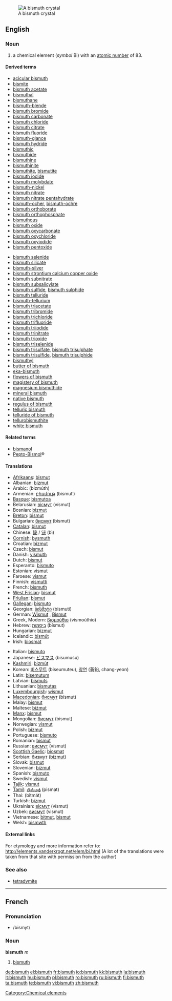 [[Image:Bismuth_crystal_macro.jpg|thumb|right|A bismuth crystal]]
==English==
{{elements|Bi|lead|Pb|polonium|Po}}

===Noun===
{{en-noun|-}}
{{wikipedia}}

# a chemical element (''symbol'' Bi) with an [[atomic number]] of 83.

====Derived terms====
{{top2}}
* [[acicular bismuth]]
* [[bismite]]
* [[bismuth acetate]]
* [[bismuthal]]
* [[bismuthane]]
* [[bismuth-blende]]
* [[bismuth bromide]]
* [[bismuth carbonate]]
* [[bismuth chloride]]
* [[bismuth citrate]]
* [[bismuth fluoride]]
* [[bismuth-glance]]
* [[bismuth hydride]]
* [[bismuthic]]
* [[bismuthide]]
* [[bismuthine]]
* [[bismuthinite]]
* [[bismuthite]], [[bismutite]]
* [[bismuth iodide]]
* [[bismuth molybdate]]
* [[bismuth-nickel]]
* [[bismuth nitrate]]
* [[bismuth nitrate pentahydrate]]
* [[bismuth-ocher]], [[bismuth-ochre]]
* [[bismuth orthoborate]]
* [[bismuth orthophosphate]]
* [[bismuthous]]
* [[bismuth oxide]]
* [[bismuth oxycarbonate]]
* [[bismuth oxychloride]]
* [[bismuth oxyiodide]]
* [[bismuth pentoxide]]
{{mid2}}
* [[bismuth selenide]]
* [[bismuth silicate]]
* [[bismuth-silver]]
* [[bismuth strontium calcium copper oxide]]
* [[bismuth subnitrate]]
* [[bismuth subsalicylate]]
* [[bismuth sulfide]], [[bismuth sulphide]]
* [[bismuth telluride]]
* [[bismuth-tellurium]]
* [[bismuth triacetate]]
* [[bismuth tribromide]]
* [[bismuth trichloride]]
* [[bismuth trifluoride]]
* [[bismuth triiodide]]
* [[bismuth trinitrate]]
* [[bismuth trioxide]]
* [[bismuth triselenide]]
* [[bismuth trisulfate]], [[bismuth trisulphate]]
* [[bismuth trisulfide]], [[bismuth trisulphide]]
* [[bismuthyl]]
* [[butter of bismuth]]
* [[eka-bismuth]]
* [[flowers of bismuth]]
* [[magistery of bismuth]]
* [[magnesium bismuthide]]
* [[mineral bismuth]]
* [[native bismuth]]
* [[regulus of bismuth]]
* [[telluric bismuth]]
* [[telluride of bismuth]]
* [[tellurobismuthite]]
* [[white bismuth]]
{{bottom}}

====Related terms====
* [[bismanol]]
* [[w:Pepto-Bismol|Pepto-Bismol]]&reg;

====Translations====
{{top}}
* [[Afrikaans]]: [[bismut]]
* Albanian: [[bizmut]]
* Arabic: {{Arab|[[بزموث]]}} (bizmúth) {{m}}
* Armenian: [[բիսմութ]] (bismut‘)
* [[Basque]]: [[bismutoa]]
* Belarusian: [[вiсмут]] (vísmut) {{m}}
* Bosnian: [[bizmut]]
* [[Breton]]: [[bismut]]
* Bulgarian: [[бисмут]] (bísmut) {{m}}
* [[Catalan]]: [[bismut]]
* Chinese: [[鉍]] / [[铋]] (bì)
* [[Cornish]]: [[bysmuth]]
* Croatian: [[bizmut]]
* Czech: [[bismut]]
* Danish: [[vismuth]]
* Dutch: [[bismut]] {{n}}
* Esperanto: [[bismuto]]
* Estonian: [[vismut]]
* Faroese: [[vismut]]
* Finnish: [[vismutti]]
* French: [[bismuth#French|bismuth]] {{m}}
* [[West Frisian]]: [[bismut]]
* [[Friulian]]: [[bismut]]
* [[Gallegan]]: [[bismuto]]
* Georgian: [[ბისმუტი]] (bismuti)
* German: [[Wismut]] {{n}}, [[Bismut]] {{n}}
* Greek, Modern: [[βισμούθιο]] (vismoúthio) {{n}}
* Hebrew: [[ביסמות]] (bísmut)
* Hungarian: [[bizmut]]
* Icelandic: [[bismút]]
* Irish: [[biosmat]]
{{mid}}
* Italian: [[bismuto]] {{m}}
* Japanese: [[ビスマス]] (bisumusu)
* [[Kashmiri]]: [[bizmùt]]
* Korean: [[비스무트]] (biseumuteu), [[창연]] (蒼鉛, chang-yeon)
* Latin: [[bisemutum]]
* Latvian: [[bismuts]]
* Lithuanian: [[bismutas]]
* [[Luxembourgish]]: [[wismut]]
* [[Macedonian]]: [[бисмут]] (bísmut) {{m}}
* Malay: [[bismut]]
* Maltese: [[biżmut]]
* [[Manx]]: [[bismut]]
* Mongolian: [[бисмут]] (bismut)
* Norwegian: [[vismut]]
* Polish: [[bizmut]] {{m}}
* Portuguese: [[bismuto]] {{m}}
* Romanian: [[bismut]] {{n}}
* Russian: [[висмут]] (vísmut) {{m}}
* [[Scottish Gaelic]]: [[biosmat]]
* Serbian: [[бизмут]] ([[bizmut]]) {{m}}
* Slovak: [[bismut]]
* Slovenian: [[bizmut]]
* Spanish: [[bismuto]] {{m}}
* Swedish: [[vismut]]
* [[Tajik]]: [[vismut]]
* [[Tamil]]: [[பிஸ்மத்]] (pismat)
* Thai: {{Thai|[[บิสมัท]]}} (bìtmát)
* Turkish: [[bizmut]]
* Ukrainian: [[вiсмут]] (vísmut) {{m}}
* Uzbek: [[висмут]] (vismut)
* Vietnamese: [[bitmut]], [[bismut]]
* Welsh: [[bismwth]]
{{bottom}}

====External links====
For etymology and more information refer to:
http://elements.vanderkrogt.net/elem/bi.html
(A lot of the translations were taken from that site with permission from the author)

===See also===
* [[tetradymite]]

[[Category:Chemical elements]]

----

==French==

===Pronunciation===
* /bismyt/

===Noun===
'''bismuth''' ''m''

# [[bismuth#English|bismuth]]

[[de:bismuth]]
[[el:bismuth]]
[[fr:bismuth]]
[[io:bismuth]]
[[kk:bismuth]]
[[la:bismuth]]
[[lt:bismuth]]
[[hu:bismuth]]
[[pl:bismuth]]
[[ro:bismuth]]
[[ru:bismuth]]
[[fi:bismuth]]
[[ta:bismuth]]
[[te:bismuth]]
[[vi:bismuth]]
[[zh:bismuth]]